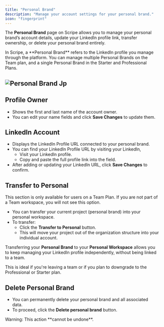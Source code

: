 ```yaml
---
title: "Personal Brand"
description: "Manage your account settings for your personal brand."
icon: "fingerprint"
---
```


The **Personal Brand** page on Scripe allows you to manage your personal brand’s account details, update your LinkedIn profile link, transfer ownership, or delete your personal brand entirely.

<Info>
  In Scripe, a **Personal Brand** refers to the LinkedIn profile you manage through the platform. You can manage multiple Personal Brands on the Team plan, and a single Personal Brand in the Starter and Professional Plans.
</Info>

## ![Personal Brand Jp](/images/personal-brand.jpg)

## Profile Owner

- Shows the first and last name of the account owner.
- You can edit your name fields and click **Save Changes** to update them.

## LinkedIn Account

- Displays the LinkedIn Profile URL connected to your personal brand.
- You can find your LinkedIn Profile URL by visiting your LinkedIn,
  - Visit your LinkedIn profile.
  - Copy and paste the full profile link into the field.
- After adding or updating your LinkedIn URL, click **Save Changes** to confirm.

## Transfer to Personal

<Warning>
  This section is only available for users on a Team Plan. If you are not part of a Team workspace, you will not see this option.
</Warning>

- You can transfer your current project (personal brand) into your personal workspace.
- To transfer:
  - Click the **Transfer to Personal** button.
  - This will move your project out of the organization structure into your individual account.

Transferring your **Personal Brand** to your **Personal Workspace** allows you to keep managing your LinkedIn profile independently, without being linked to a team.

This is ideal if you're leaving a team or if you plan to downgrade to the Professional or Starter plan.

## Delete Personal Brand

- You can permanently delete your personal brand and all associated data.
- To proceed, click the **Delete personal brand** button.

<Warning>
  Warning: This action **cannot be undone**.
</Warning>